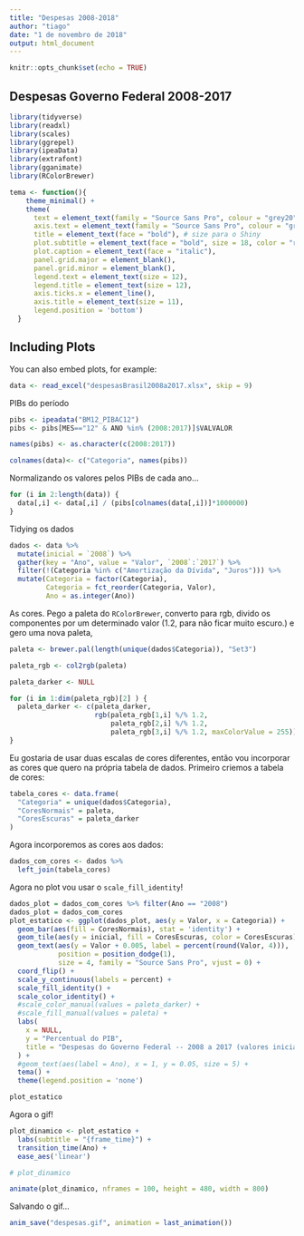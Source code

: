 ```yaml
---
title: "Despesas 2008-2018"
author: "tiago"
date: "1 de novembro de 2018"
output: html_document
---
```


```r
knitr::opts_chunk$set(echo = TRUE)
```

## Despesas Governo Federal 2008-2017

```r
library(tidyverse)
library(readxl)
library(scales)
library(ggrepel)
library(ipeaData)
library(extrafont)
library(gganimate)
library(RColorBrewer)

tema <- function(){
    theme_minimal() +
    theme(
      text = element_text(family = "Source Sans Pro", colour = "grey20"),
      axis.text = element_text(family = "Source Sans Pro", colour = "grey20", size = 12),
      title = element_text(face = "bold"), # size para o Shiny
      plot.subtitle = element_text(face = "bold", size = 18, color = "red"),
      plot.caption = element_text(face = "italic"),
      panel.grid.major = element_blank(), 
      panel.grid.minor = element_blank(),
      legend.text = element_text(size = 12),
      legend.title = element_text(size = 12),
      axis.ticks.x = element_line(),
      axis.title = element_text(size = 11),
      legend.position = 'bottom')
  }

```

## Including Plots

You can also embed plots, for example:

```r
data <- read_excel("despesasBrasil2008a2017.xlsx", skip = 9)
```

PIBs do período

```r
pibs <- ipeadata("BM12_PIBAC12")
pibs <- pibs[MES=="12" & ANO %in% (2008:2017)]$VALVALOR

names(pibs) <- as.character(c(2008:2017))

colnames(data)<- c("Categoria", names(pibs))
```

Normalizando os valores pelos PIBs de cada ano...

```r
for (i in 2:length(data)) {
  data[,i] <- data[,i] / (pibs[colnames(data[,i])]*1000000)
}
```

Tidying os dados

```r
dados <- data %>%
  mutate(inicial = `2008`) %>%
  gather(key = "Ano", value = "Valor", `2008`:`2017`) %>%
  filter(!(Categoria %in% c("Amortização da Dívida", "Juros"))) %>%
  mutate(Categoria = factor(Categoria),
         Categoria = fct_reorder(Categoria, Valor),
         Ano = as.integer(Ano))

```

As cores. Pego a paleta do `RColorBrewer`, converto para rgb, divido os componentes por um determinado valor (1.2, para não ficar muito escuro.) e gero uma nova paleta, 

```r
paleta <- brewer.pal(length(unique(dados$Categoria)), "Set3")

paleta_rgb <- col2rgb(paleta)

paleta_darker <- NULL

for (i in 1:dim(paleta_rgb)[2] ) {
  paleta_darker <- c(paleta_darker, 
                     rgb(paleta_rgb[1,i] %/% 1.2,               
                         paleta_rgb[2,i] %/% 1.2, 
                         paleta_rgb[3,i] %/% 1.2, maxColorValue = 255))
}
```

Eu gostaria de usar duas escalas de cores diferentes, então vou incorporar as cores que quero na própria tabela de dados. Primeiro criemos a tabela de cores:

```r
tabela_cores <- data.frame(
  "Categoria" = unique(dados$Categoria),
  "CoresNormais" = paleta,
  "CoresEscuras" = paleta_darker
)
```

Agora incorporemos as cores aos dados:

```r
dados_com_cores <- dados %>%
  left_join(tabela_cores)
```

Agora no plot vou usar o `scale_fill_identity`!

```r
dados_plot = dados_com_cores %>% filter(Ano == "2008")
dados_plot = dados_com_cores
plot_estatico <- ggplot(dados_plot, aes(y = Valor, x = Categoria)) +
  geom_bar(aes(fill = CoresNormais), stat = 'identity') +
  geom_tile(aes(y = inicial, fill = CoresEscuras, color = CoresEscuras), width = 0.9) +
  geom_text(aes(y = Valor + 0.005, label = percent(round(Valor, 4))), 
            position = position_dodge(1),
            size = 4, family = "Source Sans Pro", vjust = 0) +
  coord_flip() +
  scale_y_continuous(labels = percent) +
  scale_fill_identity() +
  scale_color_identity() +
  #scale_color_manual(values = paleta_darker) +
  #scale_fill_manual(values = paleta) +
  labs(
    x = NULL,
    y = "Percentual do PIB",
    title = "Despesas do Governo Federal -- 2008 a 2017 (valores iniciais destacados)"
  ) +
  #geom_text(aes(label = Ano), x = 1, y = 0.05, size = 5) +
  tema() +
  theme(legend.position = 'none')

plot_estatico
```

Agora o gif!

```r
plot_dinamico <- plot_estatico +
  labs(subtitle = "{frame_time}") +
  transition_time(Ano) +
  ease_aes('linear')

# plot_dinamico

animate(plot_dinamico, nframes = 100, height = 480, width = 800)
```

Salvando o gif...
```r
anim_save("despesas.gif", animation = last_animation())
```


